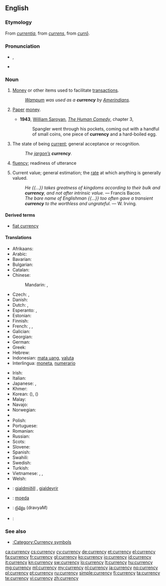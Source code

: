 ==English==

{{wikipedia}}

===Etymology===
From {{etyl|ML.}} ''[[currentia]]'', from {{etyl|la}} ''[[currens]]'', from ''[[curro|currō]]''.

===Pronunciation===
* {{a|US}} {{IPA|/ˈkɝ.ən.si/}}, {{X-SAMPA|/"k3`.@n.si/}}
* {{audio|en-us-currency.ogg|Audio (US)}}

===Noun===
{{en-noun|currencies|-}}

# [[money|Money]] or other items used to facilitate [[transaction]]s.
#: ''[[wampum|Wampum]] was used as a '''currency''' by [[Amerindian]]s.''
# {{context|more|_|specifically}} [[paper|Paper]] [[money]].
#* '''1943''', [[w:William Saroyan|William Saroyan]], [[w:The Human Comedy (novel)|''The Human Comedy'']], chapter 3,
#*: Spangler went through his pockets, coming out with a handful of small coins, one piece of '''currency''' and a hard-boiled egg.
# The state of being [[current]]; general acceptance or recognition.
#: ''The [[jargon|jargon’s]] '''currency'''.''
# {{obsolete}} [[fluency]]; readiness of utterance
# {{obsolete}} Current value; general estimation; the [[rate]] at which anything is generally valued.
#: ''He {{...}} takes greatness of kingdoms according to their bulk and '''currency''', and not after intrinsic value.'' &mdash; Francis Bacon.
#: ''The bare name of Englishman {{...}} too often gave a transient '''currency''' to the worthless and ungrateful.'' &mdash; W. Irving.

====Derived terms====
* [[fiat currency]]

====Translations====
{{trans-top|money or other item used to facilitate transactions}}
* Afrikaans: {{t-|af|geldeenheid}}
* Arabic: {{t-|ar|عملة|f|tr=ʿúmla|sc=Arab}}
* Bavarian: {{tø|bar|Zahlungsmidd}}
* Bulgarian: {{t+|bg|валута|f}}
* Catalan: {{t+|ca|moneda|f}}
* Chinese:
*: Mandarin: {{t|cmn|貨幣|sc=Hani}}, {{t|cmn|货币|tr=huòbì|sc=Hani}}
* Czech: {{t+|cs|měna|f}}, {{t+|cs|valuta|f}}
* Danish: {{t+|da|valuta}}
* Dutch: {{t+|nl|munteenheid|f}}, {{t-|nl|valuta}}
* Esperanto: {{t-|eo|mono}}, {{t-|eo|valuto}}
* Estonian: {{t-|et|valuuta}}
* Finnish: {{t+|fi|valuutta}}
* French: {{t+|fr|monnaie|f}}, {{t+|fr|devise|f}}, {{t+|fr|numéraire|m}}
* Galician: {{t|gl|moeda|f}}
* Georgian: {{t-|ka|ვალუტა|tr=valuta|sc=Geor}}
* German: {{t+|de|Währung|f}}
* Greek: {{t+|el|νόμισμα|n|tr=nómisma}}
* Hebrew: {{t|he|מטבע|m|tr=mat'bea}}
* Indonesian: [[mata uang]], [[valuta]]
* Interlingua: [[moneta]], [[numerario]]
{{trans-mid}}
* Irish: {{t-|ga|airgeadra|m}}
* Italian: {{t+|it|valuta}}
* Japanese: {{t+|ja|通貨|tr=つうか, tsūka|sc=Jpan}}, {{t+|ja|貨幣|tr=かへい, kahei|sc=Jpan}}
* Khmer: {{t-|km|រូបិយវត្ថុ|tr=ruupəyyea voattʰo|sc=Khmr}}
* Korean: {{t+|ko|통화|tr=tonghwa|sc=Kore}} ({{t+|ko|通貨|sc=Kore}}), {{t+|ko|화폐|tr=hwapye|sc=Kore}} ({{t+|ko|貨幣|sc=Kore}})
* Malay: {{t-|ms|mata wang}}
* Navajo: {{tø|nv|béeso}}
* Norwegian: {{t-|no|valuta}}
* {{trreq|fa}}
* Polish: {{t+|pl|waluta|f}}
* Portuguese: {{t+|pt|moeda|f}}
* Romanian: {{t-|ro|valută|f}}
* Russian: {{t+|ru|валюта|f|tr=valjúta}}
* Scots: {{tø|sco|siller}}
* Slovene: {{t-|sl|valuta|f}}
* Spanish: {{t+|es|moneda|f}}
* Swahili: {{t+|sw|fulusi}}
* Swedish: {{t+|sv|valuta}}
* Turkish: {{t+|tr|para birimi}}
* Vietnamese: {{t+|vi|tiền tệ}}, {{t+|vi|ngoại tệ}} {{qualifier|foreign currency}}, {{t+|vi|ngoại hối}}
* Welsh: {{t+|cy|arian breiniol}}
{{trans-bottom}}

{{checktrans-top}}
<!--added {{ttbc}}s here.-->
* {{ttbc|is}}: [[gjaldmiðill]] {{m}}, [[gjaldeyrir]] {{m}}
{{trans-mid}}
* {{ttbc|pt}}: [[moeda]] {{f}}
* {{ttbc|te}}: [[ద్రవ్యం]] (dravyaM)
* {{ttbc|th}}: {{Thai|[[เงินตรา]]}}
{{trans-bottom}}

===See also===
* [[:Category:Currency symbols]]

[[ca:currency]]
[[cs:currency]]
[[cy:currency]]
[[de:currency]]
[[et:currency]]
[[el:currency]]
[[fa:currency]]
[[fr:currency]]
[[gl:currency]]
[[ko:currency]]
[[io:currency]]
[[id:currency]]
[[it:currency]]
[[kn:currency]]
[[sw:currency]]
[[lo:currency]]
[[lt:currency]]
[[hu:currency]]
[[mg:currency]]
[[ml:currency]]
[[my:currency]]
[[nl:currency]]
[[ja:currency]]
[[no:currency]]
[[pl:currency]]
[[pt:currency]]
[[ru:currency]]
[[simple:currency]]
[[fi:currency]]
[[ta:currency]]
[[te:currency]]
[[vi:currency]]
[[zh:currency]]